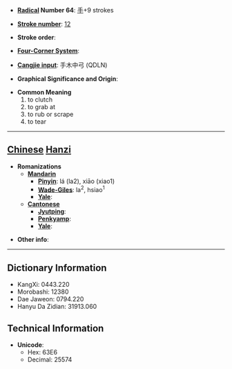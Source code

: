 * '''[[Wiktionary:Chinese radical index| Radical]] Number 64''': [[Wiktionary:Chinese radical index 手|手]]+9 strokes

* '''[[Wiktionary:Chinese total strokes index|Stroke number]]''': [[Wiktionary:Chinese total strokes index 12|12]]

* '''Stroke order''': 

* '''[[Wiktionary:Chinese four corner index|Four-Corner System]]''': 

* '''[[Wiktionary:Chinese Cangjie index|Cangjie input]]''': 手木中弓 (QDLN)

* '''Graphical Significance and Origin''': 

* '''Common Meaning'''
*#to clutch
*# to grab at
*# to rub or scrape
*# to tear


----

== [[Chinese]] [[Hanzi]] ==

* '''Romanizations'''
** '''[[Mandarin]]'''
*** '''[[Pinyin]]''': lá (la2), xiāo (xiao1)
*** '''[[Wade-Giles]]''': la<sup>2</sup>, hsiao<sup>1</sup>
*** '''[[Yale]]''': 
** '''[[Cantonese]]'''
*** '''[[Jyutping]]''':
*** '''[[Penkyamp]]''': 
*** '''[[Yale]]''': 

* '''Other info''': 

----

== Dictionary Information ==

* KangXi: 0443.220
* Morobashi: 12380
* Dae Jaweon: 0794.220
* Hanyu Da Zidian: 31913.060

== Technical Information ==

* '''Unicode''':
** Hex: 63E6
** Decimal: 25574